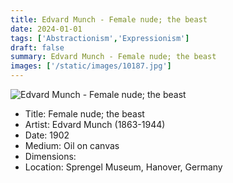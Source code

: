 ```yaml
---
title: Edvard Munch - Female nude; the beast
date: 2024-01-01
tags: ['Abstractionism','Expressionism']
draft: false
summary: Edvard Munch - Female nude; the beast
images: ['/static/images/10187.jpg']
---
```


![Edvard Munch - Female nude; the beast](/static/images/10187.jpg)

* Title: Female nude; the beast
* Artist: Edvard Munch (1863-1944)
* Date: 1902
* Medium: Oil on canvas
* Dimensions: 
* Location: Sprengel Museum, Hanover, Germany


